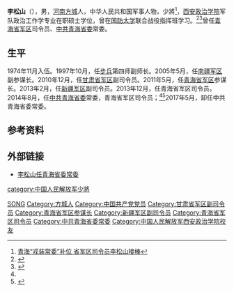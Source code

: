 '''李松山'''（{{bd|1956年|2月}}），男，[[河南|河南]][[方城|方城]]人，中华人民共和国军事人物，少將<ref>[http://news.takungpao.com/mainland/zgzq/2014-11/2829991_print.html 青海“戎装常委”补位 省军区司令员李松山接棒] </ref>，[[西安政治学院|西安政治学院]]军队政治工作学专业在职硕士学位，曾在[[国防大学|国防大学]]联合战役指挥班学习。<ref name="常委">{{cite web |url=http://district.ce.cn/newarea/sddy/201411/17/t20141117_3920677.shtml |language= |title=李松山任青海省委常委 |publisher=中国经济网 |date=2014年11月17日 |accessdate= |archive-date=2019年6月3日 |archive-url=https://web.archive.org/web/20190603055039/http://district.ce.cn/newarea/sddy/201411/17/t20141117_3920677.shtml |dead-url=no }}</ref><ref >{{cite web |url=http://renshi.people.com.cn/n/2014/1118/c139617-26043462.html |language= |title=李松山任青海省委常委(简历) |publisher=人民网 |date=2014年11月18日 |accessdate= |archive-date=2021年1月30日 |archive-url=https://web.archive.org/web/20210130201610/http://renshi.people.com.cn/n/2014/1118/c139617-26043462.html |dead-url=no }}</ref>曾任[[青海省军区|青海省军区]]司令员、[[中共青海省委|中共青海省委]]常委。

== 生平 ==
1974年11月入伍。1997年10月，任[[步兵|步兵]]第四师副师长。2005年5月，任[[南疆军区|南疆军区]]副参谋长。2010年12月，任[[甘肃省军区|甘肃省军区]]副司令员。2011年5月，任[[青海省军区|青海省军区]]参谋长。2013年2月，任[[新疆军区|新疆军区]]副司令员。2013年12月，任青海省军区司令员。2014年8月，任[[中共青海省委|中共青海省委]]常委，青海省军区司令员；<ref name="常委"/><ref >{{cite web|url=http://news.xinhuanet.com/renshi/2014-11/24/c_127244156.htm | language= | title= 李松山任青海省委常委(简历)|publisher=中共新闻网 |date=2014年11月24日 |accessdate= }}</ref>2017年5月，卸任中共青海省委常委。

== 参考资料 ==
{{reflist}}

== 外部链接 ==
* [http://district.ce.cn/newarea/sddy/201411/17/t20141117_3920677.shtml 李松山任青海省委常委] {{Wayback|url=http://district.ce.cn/newarea/sddy/201411/17/t20141117_3920677.shtml |date=20190603055039 }}

{{Authority control}}
{{DEFAULTSORT:LI李}}
[[Category:李姓|SONG]]
[[Category:方城人|Category:方城人]]
[[Category:中国共产党党员|Category:中国共产党党员]]
[[Category:甘肃省军区副司令员|Category:甘肃省军区副司令员]]
[[Category:青海省军区参谋长|Category:青海省军区参谋长]]
[[Category:新疆军区副司令员|Category:新疆军区副司令员]]
[[Category:青海省军区司令员|Category:青海省军区司令员]]
[[Category:中共青海省委常委|Category:中共青海省委常委]]
[[Category:中国人民解放军西安政治学院校友|Category:中国人民解放军西安政治学院校友]]
[[category:中国人民解放军少將|category:中国人民解放军少將]]